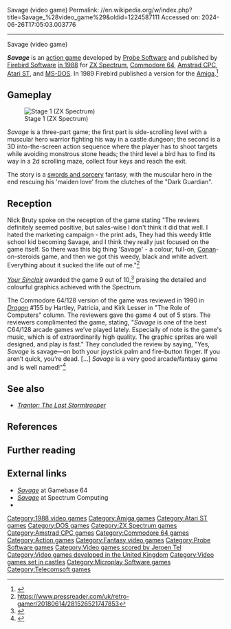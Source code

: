 Savage (video game)
Permalink: //en.wikipedia.org/w/index.php?title=Savage_%28video_game%29&oldid=1224587111
Accessed on: 2024-06-26T17:05:03.003776



------
Savage (video game)
{{About|the 1988 action video game|the 2003 real-time strategy video game|Savage: The Battle for Newerth}}
{{Infobox video game
|title = Savage
|image = Savage firebird game box art.jpg
|caption =
|developer = [[Probe Software]] <small>([[David Perry (game developer)|David Perry]], [[Nick Bruty]], [[David Whittaker (video game composer)|David Whittaker]])</small>
|publisher = [[Telecomsoft#Firebird|Firebird Software]]
|designer = 
|engine = 
|released = '''1988:''' C64, Spectrum<br>'''1989:''' Amiga
|genre = [[Action game|Action]]
|modes = [[Single-player video game|Single-player]]
|platforms = [[Amiga]], [[Atari ST]], [[MS-DOS]], [[ZX Spectrum]], [[Amstrad CPC]], [[Commodore 64]]
}}

'''''Savage''''' is an [[action game]] developed by [[Probe Software]] and published by [[Telecomsoft#Firebird|Firebird Software]] [[1988 in video gaming|in 1988]] for [[ZX Spectrum]], [[Commodore 64]], [[Amstrad CPC]], [[Atari ST]], and [[MS-DOS]]. In 1989 Firebird published a version for the [[Amiga]].<ref>{{cite web|url=http://hol.abime.net/1839|title=Savage - HOL Amiga database|work=Hall of Light}}</ref> 

==Gameplay==
[[Image:Savage.png|thumb|left|Stage 1 (ZX Spectrum)]]

''Savage'' is a three-part game; the first part is side-scrolling level with a muscular hero warrior fighting his way in a castle dungeon; the second is a 3D into-the-screen action sequence where the player has to shoot targets while avoiding monstrous stone heads; the third level a bird has to find its way in a 2d scrolling maze, collect four keys and reach the exit.

The story is a [[swords and sorcery]] fantasy, with the muscular hero in the end rescuing his 'maiden love' from the clutches of the "Dark Guardian".

==Reception==

Nick Bruty spoke on the reception of the game stating "The reviews definitely seemed positive, but sales-wise I don't think it did that well. I hated the marketing campaign - the print ads, They had this weedy little school kid becoming Savage, and I think they really just focused on the game itself. So there was this big thing 'Savage' - a colour, full-on, [[Conan the Barbarian|Conan]]-on-steroids game, and then we got this weedy, black and white advert. Everything about it sucked the life out of me."<ref>https://www.pressreader.com/uk/retro-gamer/20180614/281526521747853</ref>

''[[Your Sinclair]]'' awarded the game 9 out of 10,<ref>{{cite magazine|url=http://www.ysrnry.co.uk/articles/savage.htm|magazine=Your Sinclair|title=Savage review|issue=36|date=December 1988}}</ref> praising the detailed and colourful graphics achieved with the Spectrum.

The Commodore 64/128 version of the game was reviewed in 1990 in ''[[Dragon (magazine)|Dragon]]'' #155 by Hartley, Patricia, and Kirk Lesser in "The Role of Computers" column. The reviewers gave the game 4 out of 5 stars. The reviewers complimented the game, stating, "''Savage'' is one of the best C64/128 arcade games we’ve played lately. Especially of note is the game's music, which is of extraordinarily high quality. The graphic sprites are well designed, and play is fast." They concluded the review by saying, "Yes, ''Savage'' is savage—on both your joystick palm and fire-button finger. If you aren’t quick, you’re dead. [...] ''Savage'' is a very good arcade/fantasy game and is well named!"<ref name="Dragon155">{{cite journal
|title=The Role of Computers
|last1=Lesser|last2=Lesser|last3=Lesser|first1=Hartley|first2=Patricia|first3=Kirk
|journal=Dragon
|issue=155
|date=March 1990
|pages=95–101}}</ref>

==See also==
*''[[Trantor: The Last Stormtrooper]]''

==References==
{{Reflist}}

== Further reading ==
{{cite journal
|title=The Making of: Savage
|author=Rory Milne
|journal=[[Retro Gamer]]
|issue=182
|date=2018
|pages=34–37}}

==External links==
*[http://gb64.com/game.php?id=6581&d=18&h=0 ''Savage''] at Gamebase 64
*[https://spectrumcomputing.co.uk/entry/4353/ZX-Spectrum/Savage ''Savage''] at Spectrum Computing
*{{Lemon Amiga game|id=930}}

{{Probe Software}}
{{Authority control}}

[[Category:1988 video games]]
[[Category:Amiga games]]
[[Category:Atari ST games]]
[[Category:DOS games]]
[[Category:ZX Spectrum games]]
[[Category:Amstrad CPC games]]
[[Category:Commodore 64 games]]
[[Category:Action games]]
[[Category:Fantasy video games]]
[[Category:Probe Software games]]
[[Category:Video games scored by Jeroen Tel]]
[[Category:Video games developed in the United Kingdom]]
[[Category:Video games set in castles]]
[[Category:Microplay Software games]]
[[Category:Telecomsoft games]]